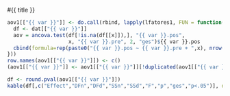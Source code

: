 

#{{ title }}

```{r, echo=FALSE, include=FALSE}
aov1[["{{ var }}"]] <- do.call(rbind, lapply(lfatores1, FUN = function(x) {
  df <- dat[["{{ var }}"]]
  aov = ancova.test(df[!is.na(df[[x]]),], "{{ var }}.pos",
                    x, "{{ var }}.pre", 2, "ges")${{ var }}.pos
  cbind(formula=rep(paste0("{{ var }}.pos ~ {{ var }}.pre + ",x), nrow(aov)), aov)
}))
row.names(aov1[["{{ var }}"]]) <- c()
(aov1[["{{ var }}"]] <- aov1[["{{ var }}"]][!duplicated(aov1[["{{ var }}"]]$Effect),])
```

```{r, echo=FALSE, purl=FALSE}
df <- round.pval(aov1[["{{ var }}"]])
kable(df[,c("Effect","DFn","DFd","SSn","SSd","F","p","ges","p<.05")], digits=3)
```

